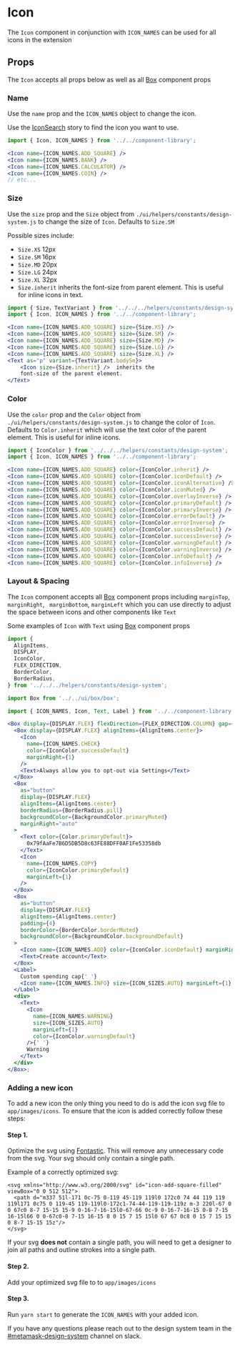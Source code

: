 

# Icon

The `Icon` component in conjunction with `ICON_NAMES` can be used for all icons in the extension

<Canvas>
  <Story id="components-componentlibrary-icon--default-story" />
</Canvas>

## Props

The `Icon` accepts all props below as well as all [Box](/docs/components-ui-box--default-story#props) component props

<ArgsTable of={Icon} />

### Name

Use the `name` prop and the `ICON_NAMES` object to change the icon.

Use the [IconSearch](/story/components-componentlibrary-icon--default-story) story to find the icon you want to use.

<Canvas>
  <Story id="components-componentlibrary-icon--name" />
</Canvas>

```jsx
import { Icon, ICON_NAMES } from '../../component-library';

<Icon name={ICON_NAMES.ADD_SQUARE} />
<Icon name={ICON_NAMES.BANK} />
<Icon name={ICON_NAMES.CALCULATOR} />
<Icon name={ICON_NAMES.COIN} />
// etc...
```

### Size

Use the `size` prop and the `Size` object from `./ui/helpers/constants/design-system.js` to change the size of `Icon`. Defaults to `Size.SM`

Possible sizes include:

- `Size.XS` 12px
- `Size.SM` 16px
- `Size.MD` 20px
- `Size.LG` 24px
- `Size.XL` 32px
- `Size.inherit` inherits the font-size from parent element. This is useful for inline icons in text.

<Canvas>
  <Story id="components-componentlibrary-icon--size-story" />
</Canvas>

```jsx
import { Size，TextVariant } from '../../../helpers/constants/design-system';
import { Icon, ICON_NAMES } from '../../component-library';

<Icon name={ICON_NAMES.ADD_SQUARE} size={Size.XS} />
<Icon name={ICON_NAMES.ADD_SQUARE} size={Size.SM} />
<Icon name={ICON_NAMES.ADD_SQUARE} size={Size.MD} />
<Icon name={ICON_NAMES.ADD_SQUARE} size={Size.LG} />
<Icon name={ICON_NAMES.ADD_SQUARE} size={Size.XL} />
<Text as="p" variant={TextVariant.bodySm}>
    <Icon size={Size.inherit} />  inherits the
    font-size of the parent element.
</Text>
```

### Color

Use the `color` prop and the `Color` object from `./ui/helpers/constants/design-system.js` to change the color of `Icon`. Defaults to `Color.inherit` which will use the text color of the parent element. This is useful for inline icons.

<Canvas>
  <Story id="components-componentlibrary-icon--color-story" />
</Canvas>

```jsx
import { IconColor } from '../../../helpers/constants/design-system';
import { Icon, ICON_NAMES } from '../../component-library';

<Icon name={ICON_NAMES.ADD_SQUARE} color={IconColor.inherit} />
<Icon name={ICON_NAMES.ADD_SQUARE} color={IconColor.iconDefault} />
<Icon name={ICON_NAMES.ADD_SQUARE} color={IconColor.iconAlternative} />
<Icon name={ICON_NAMES.ADD_SQUARE} color={IconColor.iconMuted} />
<Icon name={ICON_NAMES.ADD_SQUARE} color={IconColor.overlayInverse} />
<Icon name={ICON_NAMES.ADD_SQUARE} color={IconColor.primaryDefault} />
<Icon name={ICON_NAMES.ADD_SQUARE} color={IconColor.primaryInverse} />
<Icon name={ICON_NAMES.ADD_SQUARE} color={IconColor.errorDefault} />
<Icon name={ICON_NAMES.ADD_SQUARE} color={IconColor.errorInverse} />
<Icon name={ICON_NAMES.ADD_SQUARE} color={IconColor.successDefault} />
<Icon name={ICON_NAMES.ADD_SQUARE} color={IconColor.successInverse} />
<Icon name={ICON_NAMES.ADD_SQUARE} color={IconColor.warningDefault} />
<Icon name={ICON_NAMES.ADD_SQUARE} color={IconColor.warningInverse} />
<Icon name={ICON_NAMES.ADD_SQUARE} color={IconColor.infoDefault} />
<Icon name={ICON_NAMES.ADD_SQUARE} color={IconColor.infoInverse} />
```

### Layout & Spacing

The `Icon` component accepts all [Box](/docs/components-ui-box--default-story#props) component props including `marginTop`, `marginRight`, ` marginBottom`, `marginLeft` which you can use directly to adjust the space between icons and other components like `Text`

Some examples of `Icon` with `Text` using [Box](/docs/components-ui-box--default-story#props) component props

<Canvas>
  <Story id="components-componentlibrary-icon--layout-and-spacing" />
</Canvas>

```jsx
import {
  AlignItems,
  DISPLAY,
  IconColor,
  FLEX_DIRECTION,
  BorderColor,
  BorderRadius,
} from '../../../helpers/constants/design-system';

import Box from '../../ui/box/box';

import { ICON_NAMES, Icon, Text, Label } from '../../component-library';

<Box display={DISPLAY.FLEX} flexDirection={FLEX_DIRECTION.COLUMN} gap={4}>
  <Box display={DISPLAY.FLEX} alignItems={AlignItems.center}>
    <Icon
      name={ICON_NAMES.CHECK}
      color={IconColor.successDefault}
      marginRight={1}
    />
    <Text>Always allow you to opt-out via Settings</Text>
  </Box>
  <Box
    as="button"
    display={DISPLAY.FLEX}
    alignItems={AlignItems.center}
    borderRadius={BorderRadius.pill}
    backgroundColor={BackgroundColor.primaryMuted}
    marginRight="auto"
  >
    <Text color={Color.primaryDefault}>
      0x79fAaFe7B6D5DB5D8c63FE88DFF0AF1Fe53358db
    </Text>
    <Icon
      name={ICON_NAMES.COPY}
      color={IconColor.primaryDefault}
      marginLeft={1}
    />
  </Box>
  <Box
    as="button"
    display={DISPLAY.FLEX}
    alignItems={AlignItems.center}
    padding={4}
    borderColor={BorderColor.borderMuted}
    backgroundColor={BackgroundColor.backgroundDefault}
  >
    <Icon name={ICON_NAMES.ADD} color={IconColor.iconDefault} marginRight={2} />
    <Text>Create account</Text>
  </Box>
  <Label>
    Custom spending cap{' '}
    <Icon name={ICON_NAMES.INFO} size={ICON_SIZES.AUTO} marginLeft={1} />
  </Label>
  <div>
    <Text>
      <Icon
        name={ICON_NAMES.WARNING}
        size={ICON_SIZES.AUTO}
        marginLeft={1}
        color={IconColor.warningDefault}
      />{' '}
      Warning
    </Text>
  </div>
</Box>;
```

### Adding a new icon

To add a new icon the only thing you need to do is add the icon svg file to `app/images/icons`. To ensure that the icon is added correctly follow these steps:

#### Step 1.

Optimize the svg using [Fontastic](https://fontastic.me/). This will remove any unnecessary code from the svg. Your svg should only contain a single path.

Example of a correctly optimized svg:

```
<svg xmlns="http://www.w3.org/2000/svg" id="icon-add-square-filled" viewBox="0 0 512 512">
  <path d="m337 51l-171 0c-75 0-119 45-119 119l0 172c0 74 44 119 119 119l171 0c75 0 119-45 119-119l0-172c1-74-44-119-119-119z m-3 220l-67 0 0 67c0 8-7 15-15 15-9 0-16-7-16-15l0-67-66 0c-9 0-16-7-16-15 0-8 7-15 16-15l66 0 0-67c0-8 7-15 16-15 8 0 15 7 15 15l0 67 67 0c8 0 15 7 15 15 0 8-7 15-15 15z"/>
</svg>
```

If your svg **does not** contain a single path, you will need to get a designer to join all paths and outline strokes into a single path.

#### Step 2.

Add your optimized svg file to to `app/images/icons`

#### Step 3.

Run `yarn start` to generate the `ICON_NAMES` with your added icon.

If you have any questions please reach out to the design system team in the [#metamask-design-system](https://consensys.slack.com/archives/C0354T27M5M) channel on slack.
